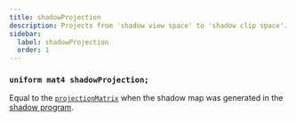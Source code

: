 ```yaml
---
title: shadowProjection
description: Projects from 'shadow view space' to 'shadow clip space'.
sidebar:
  label: shadowProjection
  order: 1
---
```


### `uniform mat4 shadowProjection;`

Equal to the [`projectionMatrix`](/reference/uniforms/matrices/projectionmatrix) when the shadow map was generated in the [shadow program](/reference/programs/shadow).